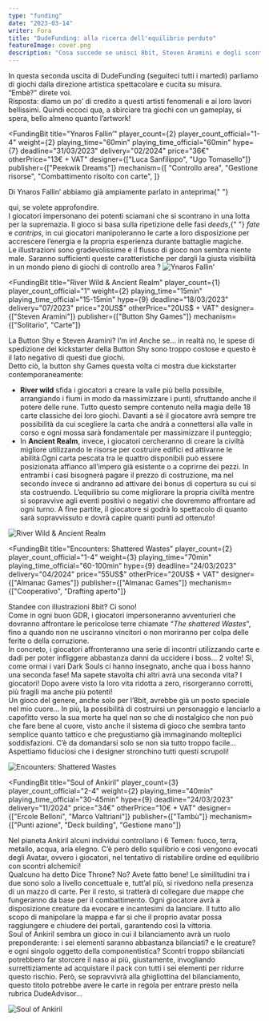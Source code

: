 ```yaml
---
type: "funding"
date: "2023-03-14"
writer: Fora
title: "DudeFunding: alla ricerca dell'equilibrio perduto"
featureImage: cover.png
description: "Cosa succede se unisci 8bit, Steven Aramini e degli scontri per il potere?"
---
```


<FundingIntro>
  In questa seconda uscita di DudeFunding (seguiteci tutti i martedì) parliamo
  di giochi dalla direzione artistica spettacolare e cucita su misura. <br />
  “Embè?" direte voi.
  <br /> Risposta: diamo un po’ di credito a questi artisti fenomenali e ai loro
  lavori bellissimi. Quindi eccoci qua, a sbirciare tra giochi con un gameplay,
  si spera, bello almeno quanto l’artwork!
</FundingIntro>

<FundingBit
  title="Ynaros Fallin’"
  player_count={2}
  player_count_official="1-4"
  weight={2}
  playing_time="60min"
  playing_time_official="60min"
  hype={7}
  deadline="31/03/2023"
  delivery="02/2024"
  price="36€"
  otherPrice="13€ + VAT"
  designer={["Luca Sanfilippo", "Ugo Tomasello"]}
  publisher={["Peekwik Dreams"]}
  mechanism={[
    "Controllo area",
    "Gestione risorse",
    "Combattimento risolto con carte",
  ]}
>
  Di Ynaros Fallin’ abbiamo già ampiamente parlato in anteprima{" "}
  <Link to="/reviews/ynaros-fallin/">qui</Link>, se volete approfondire. <br />I
  giocatori impersonano dei potenti sciamani che si scontrano in una lotta per
  la supremazia. Il gioco si basa sulla ripetizione delle fasi <em>deeds</em>,{" "}
  <em>fate</em> e <em>cantrips</em>, in cui giocatori manipoleranno le carte a
  loro disposizione per accrescere l’energia e la propria esperienza durante
  battaglie magiche. <br />
  Le illustrazioni sono gradevolissime e il flusso di gioco non sembra niente male.
  Saranno sufficienti queste caratteristiche per dargli la giusta visibilità in un
  mondo pieno di giochi di <Link to="/mechanisms/controllo-area">
    controllo area
  </Link>?
</FundingBit>

<img src="game1.png?t=1" alt="Ynaros Fallin’" />

<FundingLink
  title="Ynaros Fallin’"
  link="https://www.kickstarter.com/projects/ynaros-fallin/ynaros-fallin"
  small
/>

<FundingBit
  title="River Wild & Ancient Realm"
  player_count={1}
  player_count_official="1"
  weight={2}
  playing_time="15min"
  playing_time_official="15-15min"
  hype={9}
  deadline="18/03/2023"
  delivery="07/2023"
  price="20US$"
  otherPrice="20US$ + VAT"
  designer={["Steven Aramini"]}
  publisher={["Button Shy Games"]}
  mechanism={["Solitario", "Carte"]}
>
  La <Link to="/publishers/button-shy">Button Shy</Link> e Steven Aramini? I’m
  in! Anche se… in realtà no, le spese di spedizione dei kickstarter della
  Button Shy sono troppo costose e questo è il lato negativo di questi due
  giochi. <br />
  Detto ciò, la button shy Games questa volta ci mostra due kickstarter contemporaneamente:
  <ul>
    <li>
      <strong>River wild</strong> sfida i giocatori a creare la valle più bella
      possibile, arrangiando i fiumi in modo da massimizzare i punti, sfruttando
      anche il potere delle rune. Tutto questo sempre contenuto nella magia
      delle 18 carte classiche dei loro giochi. Davanti a sè il giocatore avrà
      sempre tre possibilità da cui scegliere la carta che andrà a connettersi
      alla valle in corso e ogni mossa sarà fondamentale per massimizzare il
      punteggio;
    </li>
    <li>
      In <strong>Ancient Realm</strong>, invece, i giocatori cercheranno di
      creare la civiltà migliore utilizzando le risorse per costruire edifici ed
      attivarne le abilità.Ogni carta pescata tra le quattro disponibili può
      essere posizionata affianco all’impero già esistente o a coprirne dei
      pezzi. In entrambi i casi bisognerà pagare il prezzo di costruzione, ma
      nel secondo invece si andranno ad attivare dei bonus di copertura su cui
      si sta costruendo. L’equilibrio su come migliorare la propria civiltà
      mentre si sopravvive agli eventi positivi o negativi che dovremmo
      affrontare ad ogni turno. A fine partite, il giocatore si godrà lo
      spettacolo di quanto sarà sopravvissuto e dovrà capire quanti punti ad
      ottenuto!
    </li>
  </ul>
</FundingBit>

<img src="game2.png?t=1" alt="River Wild & Ancient Realm" />

<FundingLink
  title="River Wild & Ancient Realm"
  link="https://www.kickstarter.com/projects/239309591/river-wild-and-ancient-realm?ref=section-homepage-view-more-recommendations-p1"
  small
/>

<FundingBit
  title="Encounters: Shattered Wastes"
  player_count={2}
  player_count_official="1-4"
  weight={3}
  playing_time="70min"
  playing_time_official="60-100min"
  hype={9}
  deadline="24/03/2023"
  delivery="04/2024"
  price="55US$"
  otherPrice="20US$ + VAT"
  designer={["Almanac Games"]}
  publisher={["Almanac Games"]}
  mechanism={["Cooperativo", "Drafting aperto"]}
>
  Standee con illustrazioni 8bit? Ci sono!
  <br />
  Come in ogni buon GDR, i giocatori impersoneranno avventurieri che dovranno
  affrontare le pericolose terre chiamate “<em>The shattered Wastes</em>", fino
  a quando non ne usciranno vincitori o non moriranno per colpa delle ferite o
  della corruzione.
  <br />
  In concreto, i giocatori affronteranno una serie di incontri utilizzando carte
  e dadi per poter infliggere abbastanza danni da uccidere i boss… 2 volte! Sì,
  come ormai i vari Dark Souls ci hanno insegnato, anche qua i boss hanno una
  seconda fase! Ma sapete stavolta chi altri avrà una seconda vita? I giocatori!
  Dopo avere visto la loro vita ridotta a zero, risorgeranno corrotti, più
  fragili ma anche più potenti! <br />
  Un gioco del genere, anche solo per l’8bit, avrebbe già un posto speciale nel mio
  cuore… In più, la possibilità di costruirsi un personaggio e lanciarlo a capofitto
  verso la sua morte ha quel non so che di nostalgico che non può che fare bene al
  cuore, visto anche il sistema di gioco che sembra tanto semplice quanto tattico
  e che pregustiamo già immaginando molteplici soddisfazioni. C’è da domandarsi solo
  se non sia tutto troppo facile… Aspettiamo fiduciosi che i designer stronchino
  tutti questi scrupoli!
</FundingBit>

<img src="game3.png?t=1" alt="Encounters: Shattered Wastes" />

<FundingLink
  title="Encounters: Shattered Wastes"
  link="https://www.kickstarter.com/projects/almanacgames/encounters-shattered-wastes?ref=section-homepage-view-more-recommendations-p1"
  small
/>

<FundingBit
  title="Soul of Ankiril"
  player_count={3}
  player_count_official="2-4"
  weight={2}
  playing_time="40min"
  playing_time_official="30-45min"
  hype={9}
  deadline="24/03/2023"
  delivery="11/2024"
  price="34€"
  otherPrice="10€ + VAT"
  designer={["Ercole Belloni", "Marco Valtriani"]}
  publisher={["Tambù"]}
  mechanism={["Punti azione", "Deck building", "Gestione mano"]}
>
  Nel pianeta Ankiril alcuni individui controllano i 6 Temen: fuoco, terra,
  metallo, acqua, aria elegno. C’è però dello squilibrio e così vengono evocati
  degli Avatar, ovvero i giocatori, nel tentativo di ristabilire ordine ed
  equilibrio con scontri alchemici!
  <br />
  Qualcuno ha detto <Link to="/reviews/marvel-dice-throne/">Dice Throne</Link>?
  No? Avete fatto bene! Le similitudini tra i due sono solo a livello
  concettuale e, tutt’al più, si rivedono nella presenza di un mazzo di carte.
  Per il resto, si tratterà di collegare due mappe che fungeranno da base per il
  combattimento. Ogni giocatore avrà a disposizione creature da evocare e
  incantesimi da lanciare. Il tutto allo scopo di manipolare la mappa e far sì
  che il proprio avatar possa raggiungere e chiudere dei portali, garantendo
  così la vittoria.
  <br />
  Soul of Ankiril sembra un gioco in cui il bilanciamento avrà un ruolo
  preponderante: i sei elementi saranno abbastanza bilanciati? e le creature? e
  ogni singolo oggetto della componentistica? Scontri troppo sbilanciati
  potrebbero far storcere il naso ai più, giustamente, invogliando
  surrettiziamente ad acquistare il pack con tutti i sei elementi per ridurre
  questo rischio. Però, se sopravvivrà alla ghigliottina del bilanciamento,
  questo titolo potrebbe avere le carte in regola per entrare presto nella
  rubrica <Link to="/advisor/giochi-da-due/">DudeAdvisor</Link>...
</FundingBit>

<img src="game4.png?t=1" alt="Soul of Ankiril" />

<FundingLink
  title="Soul of Ankiril"
  link="https://www.kickstarter.com/projects/tambu/soul-of-ankiril/comments"
  small
/>

